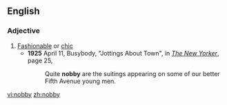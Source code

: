 ==English==
===Adjective===
{{en-adj|nobb|ier|iest}}
#[[Fashionable]] or [[chic]]
#*'''1925''' April 11, Busybody, "Jottings About Town", in [[w:The New Yorker|''The New Yorker'']], page 25,<!--confirmed on microfilm-->
#*:Quite '''nobby''' are the suitings appearing on some of our better Fifth Avenue young men.

[[vi:nobby]]
[[zh:nobby]]
